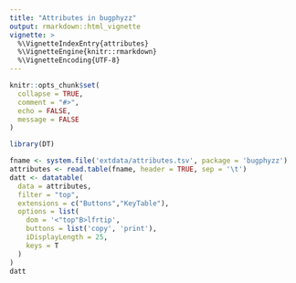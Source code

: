 ```yaml
---
title: "Attributes in bugphyzz"
output: rmarkdown::html_vignette
vignette: >
  %\VignetteIndexEntry{attributes}
  %\VignetteEngine{knitr::rmarkdown}
  %\VignetteEncoding{UTF-8}
---
```


```r
knitr::opts_chunk$set(
  collapse = TRUE,
  comment = "#>", 
  echo = FALSE,
  message = FALSE
)
```

```r
library(DT)
```

```r
fname <- system.file('extdata/attributes.tsv', package = 'bugphyzz')
attributes <- read.table(fname, header = TRUE, sep = '\t')
datt <- datatable(
  data = attributes, 
  filter = "top",
  extensions = c("Buttons","KeyTable"), 
  options = list(
    dom = '<"top"B>lfrtip',
    buttons = list('copy', 'print'),
    iDisplayLength = 25,
    keys = T
  )
)
datt
```





